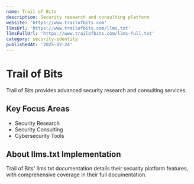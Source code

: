 ```yaml
---
name: Trail of Bits
description: Security research and consulting platform
website: 'https://www.trailofbits.com'
llmsUrl: 'https://www.trailofbits.com/llms.txt'
llmsFullUrl: 'https://www.trailofbits.com/llms-full.txt'
category: security-identity
publishedAt: '2025-02-24'
---
```


# Trail of Bits

Trail of Bits provides advanced security research and consulting services.

## Key Focus Areas

- Security Research
- Security Consulting
- Cybersecurity Tools

## About llms.txt Implementation

Trail of Bits' llms.txt documentation details their security platform features, with comprehensive coverage in their full documentation.
